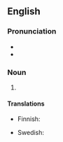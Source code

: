 ==English==

===Pronunciation===
* {{IPA|hʌni|lang=en}}
* {{rhymes|ʌni|lang=en}}

===Noun===
{{en-noun|-}}

# {{eye dialect of|honey|lang=en}}

====Translations====
{{trans-top|eye dialect for honey}}
* Finnish: {{t|fi|hinaja}}
{{trans-mid}}
* Swedish: {{t+|sv|honing|c}}
{{trans-bottom}}
